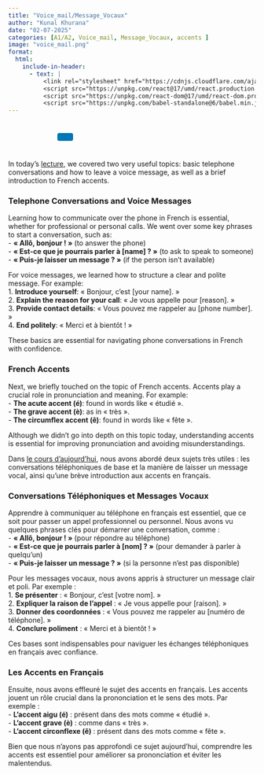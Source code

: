 ```yaml
---
title: "Voice_mail/Message_Vocaux"
author: "Kunal Khurana"
date: "02-07-2025"
categories: [A1/A2, Voice_mail, Message_Vocaux, accents ]
image: "voice_mail.png"
format:
  html:
    include-in-header:
      - text: |
          <link rel="stylesheet" href="https://cdnjs.cloudflare.com/ajax/libs/font-awesome/6.0.0/css/all.min.css">
          <script src="https://unpkg.com/react@17/umd/react.production.min.js"></script>
          <script src="https://unpkg.com/react-dom@17/umd/react-dom.production.min.js"></script>
          <script src="https://unpkg.com/babel-standalone@6/babel.min.js"></script>
---
```


::: {style="text-align: left; padding: 10px;"}
<a href="mailto:frenchwithkunal@gmail.com" target="_blank" style="margin: 0 10px; color: #000;"><i class="fas fa-envelope fa-lg"></i></a> <a href="https://www.instagram.com/frenchwithkunal" target="_blank" style="margin: 0 10px; color: #E1306C;"><i class="fab fa-instagram fa-lg"></i></a> <a href="https://frenchwithkunal.ca" target="_blank" style="margin: 0 10px; color: #0077b5;"><i class="fas fa-globe fa-lg"></i></a> <a href="https://whatsapp.com/channel/0029Vb57n2e7dmegpjYpyi3V" target="_blank" style="margin: 0 10px; color: #25D366;"><i class="fab fa-whatsapp fa-lg"></i></a> <button onclick="copyLink()" style="background-color: #0077b5; color: white; padding: 8px 16px; border: none; border-radius: 4px; cursor: pointer; margin-left: 10px;"> <i class="fas fa-copy"></i> </button> [Link copied!]{#copy-message style="margin-left: 10px; color: green; display: none;"}
:::

::: {#react-root}
:::

```{=html}
<script type="text/babel">
 const ProfilePage = () => {
  const { useState, useEffect } = React;
  const [redirectCounter, setRedirectCounter] = useState(4);
  const [isRedirecting, setIsRedirecting] = useState(false);

  const isFrench = document.documentElement.lang === "fr";

  const translations = {
    noAccess: isFrench 
      ? "Vous n'avez pas accès à cette page. Si vous pensez que vous avez accès, veuillez <a href='https://frenchwithkunal.ca/login.html'>vous connecter</a>."
      : "You don't have access to this page. If you think you have, kindly <a href='https://frenchwithkunal.ca/login.html'>login</a>.",
    subscribe: isFrench
      ? "Veuillez vous abonner pour obtenir l'accès."
      : "Please subscribe to gain access.",
    redirecting: isFrench
      ? `Redirection vers la page d'abonnement dans ${redirectCounter} secondes...`
      : `Redirecting to subscription page in ${redirectCounter} seconds...`
  };

  const refreshToken = async () => {
    const storedRefreshToken = localStorage.getItem("refreshToken");

    if (!storedRefreshToken) {
      window.location.href = "/login.html";
      return null;
    }

    try {
      const response = await fetch("https://frenchwithkunal-cdf6ea3f88ce.herokuapp.com/api/v1/auth/refresh-token", {
        method: "POST",
        headers: {
          "Content-Type": "application/json",
        },
        body: JSON.stringify({ refreshToken: storedRefreshToken }),
      });

      if (!response.ok) {
        localStorage.removeItem("accessToken");
        localStorage.removeItem("refreshToken");
        window.location.href = "/login.html";
        return null;
      }

      const data = await response.json();
      localStorage.setItem("accessToken", data.accessToken);
      return data.accessToken;
    } catch (error) {
      localStorage.removeItem("accessToken");
      localStorage.removeItem("refreshToken");
      window.location.href = "/login.html";
      return null;
    }
  };

  const fetchWithAuth = async (url, options = {}) => {
    let accessToken = localStorage.getItem("accessToken");

    options.headers = {
      ...options.headers,
      Authorization: `Bearer ${accessToken}`,
      "Content-Type": "application/json",
    };

    let response = await fetch(url, options);

    if (response.status === 401) {
      console.log("Access token expired, attempting to refresh...");

      // Refresh token
      accessToken = await refreshToken();

      if (!accessToken) return null;

      options.headers.Authorization = `Bearer ${accessToken}`;
      response = await fetch(url, options);
    }

    return response.json();
  };

  const showNoAccessMessage = () => {
    setIsRedirecting(true);
    
    const noAccessMessage = `
      <div style="text-align: center; padding: 20px;">
        <h2>${translations.noAccess}</h2>
        <p>${translations.subscribe}</p>
        <p>${translations.redirecting}</p>
      </div>
    `;
    document.body.innerHTML = noAccessMessage;
    
    // Start countdown and redirect
    const redirectInterval = setInterval(() => {
      setRedirectCounter((prev) => {
        const newCounter = prev - 1;
        if (newCounter <= 0) {
          clearInterval(redirectInterval);
          window.location.href = "https://learn.frenchwithkunal.ca/subscription";
        }
        
        // Update the countdown text
        const countdownElement = document.querySelector('p:last-child');
        if (countdownElement) {
          countdownElement.textContent = isFrench
            ? `Redirection vers la page d'abonnement dans ${newCounter} secondes...`
            : `Redirecting to subscription page in ${newCounter} seconds...`;
        }
        
        return newCounter;
      });
    }, 1000);
  };

  useEffect(() => {
    const storedToken = localStorage.getItem('accessToken');

    if(!storedToken) {
      showNoAccessMessage();
    } else {
      const fetchData = async() => {
        const data = await fetchWithAuth("https://frenchwithkunal-cdf6ea3f88ce.herokuapp.com/api/v1/auth/me", {
          method: "POST",
        });

        if (data && data.data && data.data.hasAccess) {
          console.log(data);
        } else {
          showNoAccessMessage();
        }
      };
      fetchData();
    }
  }, []);

  return (
    <div></div>
  );
};

ReactDOM.render(
  <ProfilePage />,
  document.getElementById('react-root')
);
 </script>
```

::: {.content-visible when-profile="english"}
In today’s [lecture](https://drive.google.com/file/d/16o6vg4fWQ34HUQzGA1GAGLKCMo1U3x1A/view?usp=drive_link), we covered two very useful topics: basic telephone conversations and how to leave a voice message, as well as a brief introduction to French accents.

### Telephone Conversations and Voice Messages

Learning how to communicate over the phone in French is essential, whether for professional or personal calls. We went over some key phrases to start a conversation, such as:\
- **« Allô, bonjour ! »** (to answer the phone)\
- **« Est-ce que je pourrais parler à \[name\] ? »** (to ask to speak to someone)\
- **« Puis-je laisser un message ? »** (if the person isn’t available)

For voice messages, we learned how to structure a clear and polite message. For example:\
1. **Introduce yourself**: « Bonjour, c’est \[your name\]. »\
2. **Explain the reason for your call**: « Je vous appelle pour \[reason\]. »\
3. **Provide contact details**: « Vous pouvez me rappeler au \[phone number\]. »\
4. **End politely**: « Merci et à bientôt ! »

These basics are essential for navigating phone conversations in French with confidence.

### French Accents

Next, we briefly touched on the topic of French accents. Accents play a crucial role in pronunciation and meaning. For example:\
- **The acute accent (é)**: found in words like « étudié ».\
- **The grave accent (è)**: as in « très ».\
- **The circumflex accent (ê)**: found in words like « fête ».

Although we didn’t go into depth on this topic today, understanding accents is essential for improving pronunciation and avoiding misunderstandings.
:::

::: {.content-visible when-profile="french"}
Dans [le cours d’aujourd’hui](https://drive.google.com/file/d/16o6vg4fWQ34HUQzGA1GAGLKCMo1U3x1A/view?usp=drive_link), nous avons abordé deux sujets très utiles : les conversations téléphoniques de base et la manière de laisser un message vocal, ainsi qu’une brève introduction aux accents en français.

### Conversations Téléphoniques et Messages Vocaux

Apprendre à communiquer au téléphone en français est essentiel, que ce soit pour passer un appel professionnel ou personnel. Nous avons vu quelques phrases clés pour démarrer une conversation, comme :\
- **« Allô, bonjour ! »** (pour répondre au téléphone)\
- **« Est-ce que je pourrais parler à \[nom\] ? »** (pour demander à parler à quelqu’un)\
- **« Puis-je laisser un message ? »** (si la personne n’est pas disponible)

Pour les messages vocaux, nous avons appris à structurer un message clair et poli. Par exemple :\
1. **Se présenter** : « Bonjour, c’est \[votre nom\]. »\
2. **Expliquer la raison de l’appel** : « Je vous appelle pour \[raison\]. »\
3. **Donner des coordonnées** : « Vous pouvez me rappeler au \[numéro de téléphone\]. »\
4. **Conclure poliment** : « Merci et à bientôt ! »

Ces bases sont indispensables pour naviguer les échanges téléphoniques en français avec confiance.

### Les Accents en Français

Ensuite, nous avons effleuré le sujet des accents en français. Les accents jouent un rôle crucial dans la prononciation et le sens des mots. Par exemple :\
- **L’accent aigu (é)** : présent dans des mots comme « étudié ».\
- **L’accent grave (è)** : comme dans « très ».\
- **L’accent circonflexe (ê)** : présent dans des mots comme « fête ».

Bien que nous n’ayons pas approfondi ce sujet aujourd’hui, comprendre les accents est essentiel pour améliorer sa prononciation et éviter les malentendus.
:::